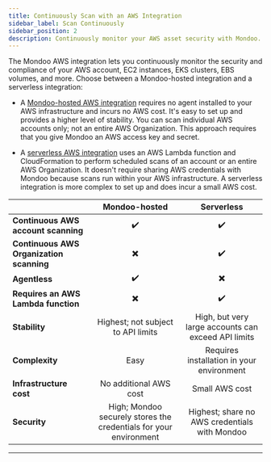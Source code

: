 ```yaml
---
title: Continuously Scan with an AWS Integration
sidebar_label: Scan Continuously
sidebar_position: 2
description: Continuously monitor your AWS asset security with Mondoo. Choose between serverless scanning and Mondoo-hosted scanning.
---
```


The Mondoo AWS integration lets you continuously monitor the security and compliance of your AWS account, EC2 instances, EKS clusters, EBS volumes, and more. Choose between a Mondoo-hosted integration and a serverless integration:

- A [Mondoo-hosted AWS integration](/platform/infra/cloud/aws/hosted/integration-hosted/) requires no agent installed to your AWS infrastructure and incurs no AWS cost. It's easy to set up and provides a higher level of stability. You can scan individual AWS accounts only; not an entire AWS Organization. This approach requires that you give Mondoo an AWS access key and secret.

- A [serverless AWS integration](/platform/infra/cloud/aws/lambda/integration-lambda/) uses an AWS Lambda function and CloudFormation to perform scheduled scans of an account or an entire AWS Organization. It doesn't require sharing AWS credentials with Mondoo because scans run within your AWS infrastructure. A serverless integration is more complex to set up and does incur a small AWS cost.

|                                          | **Mondoo-hosted**                            | **Serverless**                                     |
|:-----------------------------------------|:--------------------------------------------:|:--------------------------------------------------:|
| **Continuous AWS account scanning**      | :heavy_check_mark:                           | :heavy_check_mark:                                 |
| **Continuous AWS Organization scanning** | :heavy_multiplication_x:                     | :heavy_check_mark:                                 |
| **Agentless**                            | :heavy_check_mark:                           | :heavy_multiplication_x:                           |
| **Requires an AWS Lambda function**      | :heavy_multiplication_x:                     | :heavy_check_mark:                                 |
| **Stability**                            | Highest; not subject to API limits | High, but very large accounts can exceed API limits |
| **Complexity**                           | Easy                     | Requires installation in your environment          |
| **Infrastructure cost**                  | No additional AWS cost   | Small AWS cost                                     |
| **Security**                             | High; Mondoo securely stores the credentials for your environment      | Highest; share no AWS credentials with Mondoo                                         |

---
